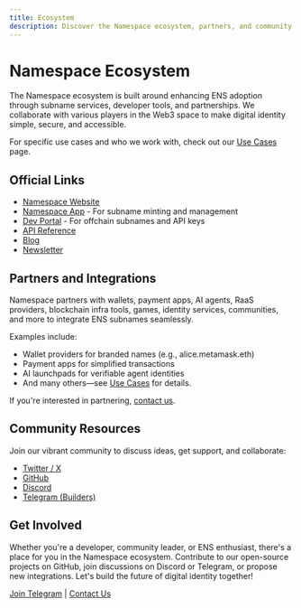 ```yaml
---
title: Ecosystem
description: Discover the Namespace ecosystem, partners, and community resources
---
```


# Namespace Ecosystem

The Namespace ecosystem is built around enhancing ENS adoption through subname services, developer tools, and partnerships. We collaborate with various players in the Web3 space to make digital identity simple, secure, and accessible.

For specific use cases and who we work with, check out our [Use Cases](use-cases) page.

## Official Links

- [Namespace Website](https://www.namespace.ninja)
- [Namespace App](https://app.namespace.ninja) - For subname minting and management
- [Dev Portal](https://dev.namespace.ninja/) - For offchain subnames and API keys
- [API Reference](api-reference/introduction)
- [Blog](https://thenamespace.substack.com/)
- [Newsletter](https://paragraph.xyz/@namespace)

## Partners and Integrations

Namespace partners with wallets, payment apps, AI agents, RaaS providers, blockchain infra tools, games, identity services, communities, and more to integrate ENS subnames seamlessly.

Examples include:

- Wallet providers for branded names (e.g., alice.metamask.eth)
- Payment apps for simplified transactions
- AI launchpads for verifiable agent identities
- And many others—see [Use Cases](use-cases) for details.

If you're interested in partnering, [contact us](mailto:hello@namespace.ninja).

## Community Resources

Join our vibrant community to discuss ideas, get support, and collaborate:

- [Twitter / X](https://x.com/namespace_eth)
- [GitHub](https://github.com/thenamespace)
- [Discord](https://discord.gg/W5pgT3wsnv)
- [Telegram (Builders)](https://t.me/+5FAwyiKOTeswNTIy)

## Get Involved

Whether you're a developer, community leader, or ENS enthusiast, there's a place for you in the Namespace ecosystem. Contribute to our open-source projects on GitHub, join discussions on Discord or Telegram, or propose new integrations. Let's build the future of digital identity together!

[Join Telegram](https://t.me/+5FAwyiKOTeswNTIy) | [Contact Us](mailto:hello@namespace.ninja)
